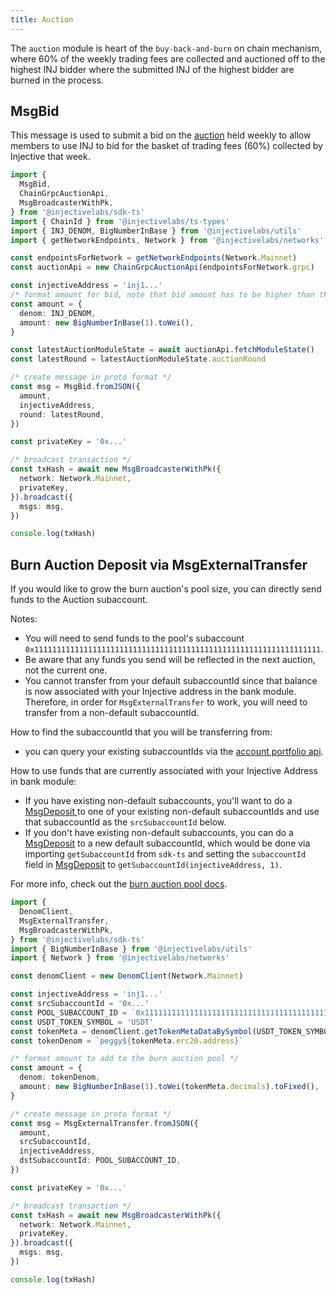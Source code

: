 ```yaml
---
title: Auction
---
```


The `auction` module is heart of the `buy-back-and-burn` on chain mechanism, where 60% of the weekly trading fees are collected and auctioned off to the highest INJ bidder where the submitted INJ of the highest bidder are burned in the process.

## MsgBid

This message is used to submit a bid on the [auction](https://hub.injective.network/auction/) held weekly to allow members to use INJ to bid for the basket of trading fees (60%) collected by Injective that week.

```ts
import {
  MsgBid,
  ChainGrpcAuctionApi,
  MsgBroadcasterWithPk,
} from '@injectivelabs/sdk-ts'
import { ChainId } from '@injectivelabs/ts-types'
import { INJ_DENOM, BigNumberInBase } from '@injectivelabs/utils'
import { getNetworkEndpoints, Network } from '@injectivelabs/networks'

const endpointsForNetwork = getNetworkEndpoints(Network.Mainnet)
const auctionApi = new ChainGrpcAuctionApi(endpointsForNetwork.grpc)

const injectiveAddress = 'inj1...'
/* format amount for bid, note that bid amount has to be higher than the current highest bid */
const amount = {
  denom: INJ_DENOM,
  amount: new BigNumberInBase(1).toWei(),
}

const latestAuctionModuleState = await auctionApi.fetchModuleState()
const latestRound = latestAuctionModuleState.auctionRound

/* create message in proto format */
const msg = MsgBid.fromJSON({
  amount,
  injectiveAddress,
  round: latestRound,
})

const privateKey = '0x...'

/* broadcast transaction */
const txHash = await new MsgBroadcasterWithPk({
  network: Network.Mainnet,
  privateKey,
}).broadcast({
  msgs: msg,
})

console.log(txHash)
```

## Burn Auction Deposit via MsgExternalTransfer

If you would like to grow the burn auction's pool size, you can directly send funds to the Auction subaccount.

Notes:

- You will need to send funds to the pool's subaccount `0x1111111111111111111111111111111111111111111111111111111111111111`.
- Be aware that any funds you send will be reflected in the next auction, not the current one.
- You cannot transfer from your default subaccountId since that balance is now associated with your Injective address in the bank module. Therefore, in order for `MsgExternalTransfer` to work, you will need to transfer from a non-default subaccountId.

How to find the subaccountId that you will be transferring from:

- you can query your existing subaccountIds via the [account portfolio api](../query-indexer/portfolio.md).

How to use funds that are currently associated with your Injective Address in bank module:

- If you have existing non-default subaccounts, you'll want to do a[ MsgDeposit ](exchange.md#msgdeposit)to one of your existing non-default subaccountIds and use that subaccountId as the `srcSubaccountId` below.
- If you don't have existing non-default subaccounts, you can do a [MsgDeposit](exchange.md#msgdeposit) to a new default subaccountId, which would be done via importing `getSubaccountId` from `sdk-ts` and setting the `subaccountId` field in [MsgDeposit](exchange.md#msgdeposit) to `getSubaccountId(injectiveAddress, 1)`.

For more info, check out the [burn auction pool docs](https://docs.injective.network/developers/modules/injective/auction).

```ts
import {
  DenomClient,
  MsgExternalTransfer,
  MsgBroadcasterWithPk,
} from '@injectivelabs/sdk-ts'
import { BigNumberInBase } from '@injectivelabs/utils'
import { Network } from '@injectivelabs/networks'

const denomClient = new DenomClient(Network.Mainnet)

const injectiveAddress = 'inj1...'
const srcSubaccountId = '0x...'
const POOL_SUBACCOUNT_ID = `0x1111111111111111111111111111111111111111111111111111111111111111`
const USDT_TOKEN_SYMBOL = 'USDT'
const tokenMeta = denomClient.getTokenMetaDataBySymbol(USDT_TOKEN_SYMBOL)
const tokenDenom = `peggy${tokenMeta.erc20.address}`

/* format amount to add to the burn auction pool */
const amount = {
  denom: tokenDenom,
  amount: new BigNumberInBase(1).toWei(tokenMeta.decimals).toFixed(),
}

/* create message in proto format */
const msg = MsgExternalTransfer.fromJSON({
  amount,
  srcSubaccountId,
  injectiveAddress,
  dstSubaccountId: POOL_SUBACCOUNT_ID,
})

const privateKey = '0x...'

/* broadcast transaction */
const txHash = await new MsgBroadcasterWithPk({
  network: Network.Mainnet,
  privateKey,
}).broadcast({
  msgs: msg,
})

console.log(txHash)
```
